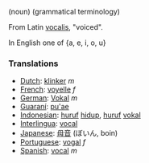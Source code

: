 (noun) (grammatical terminology)

From Latin [[vocalis]], "voiced".

In English one of {a, e, i, o, u}

===Translations===
*[[Dutch]]: [[klinker]] ''m''
*[[French]]: [[voyelle]] ''f''
*[[German]]: [[Vokal]] ''m''
*[[Guaraní]]: [[pu'ae]]
*[[Indonesian]]: [[huruf]] [[hidup]], [[huruf]] [[vokal]]
*[[Interlingua]]: [[vocal]]
*[[Japanese]]: [[母音]] (ぼいん, boin)
*[[Portuguese]]: [[vogal]] ''f''
*[[Spanish]]: [[vocal]] ''m''